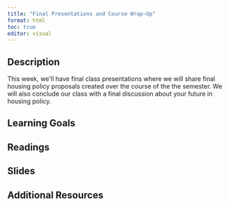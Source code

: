 ```yaml
---
title: "Final Presentations and Course Wrap-Up"
format: html
toc: true
editor: visual
---
```


## Description

This week, we\'ll have final class presentations where we will share final housing policy proposals created over the course of the the semester. We will also conclude our class with a final discussion about your future in housing policy.

## Learning Goals

## Readings

## Slides

## Additional Resources
